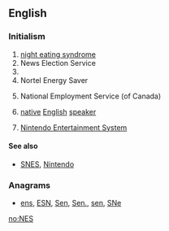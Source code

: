{{also|nes|ness|Nes|Ness|-ness}}
==English==

===Initialism===
{{rfc-header|Initialism}}
{{head|en|initialism}}

# [[night eating syndrome]]
# News Election Service
# {{w|National Election Studies}}
# Nortel Energy Saver
# {{context|Canada|lang=en}} National Employment Service (of Canada)
# {{cx|linguistics|lang=en}} [[native]] [[English]] [[speaker]]
# {{context|video games|lang=en}} [[w:Nintendo Entertainment System|Nintendo Entertainment System]]

====See also====
* {{sense|video games}} [[SNES]], [[Nintendo]]

===Anagrams===
* [[ens#English|ens]], [[ESN#English|ESN]], [[Sen#English|Sen]], [[Sen.#English|Sen.]], [[sen#English|sen]], [[SNe#English|SNe]]

[[no:NES]]